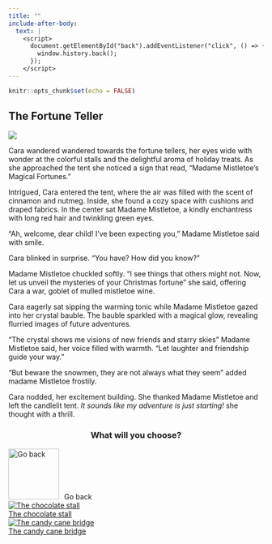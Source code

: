 ```yaml
---
title: ""
include-after-body:
  text: |
    <script>
      document.getElementById("back").addEventListener("click", () => {
        window.history.back();
      });
    </script>
---
```


```r
knitr::opts_chunk$set(echo = FALSE)
```

:::::: {.scenario .column-screen}

:::: {.column-body .scenario-text}

## The Fortune Teller

::::

::: {.column-body .scenario-image}

![](images/madam-mistletoe.png)

:::

:::: {.column-body .scenario-text}

Cara wandered wandered towards the fortune tellers, her eyes wide with wonder at the colorful stalls and the delightful aroma of holiday treats. As she approached the tent she noticed a sign that read, "Madame Mistletoe's Magical Fortunes."

Intrigued, Cara entered the tent, where the air was filled with the scent of cinnamon and nutmeg. Inside, she found a cozy space with cushions and draped fabrics. In the center sat Madame Mistletoe, a kindly enchantress with long red hair and twinkling green eyes.

"Ah, welcome, dear child! I've been expecting you," Madame Mistletoe said with smile. 

Cara blinked in surprise. "You have? How did you know?"

Madame Mistletoe chuckled softly. "I see things that others might not. Now, let us unveil the mysteries of your Christmas fortune" she said, offering Cara a war, goblet of mulled mistletoe wine.

Cara eagerly sat sipping the warming tonic while Madame Mistletoe gazed into her crystal bauble. The bauble sparkled with a magical glow, revealing flurried images of future adventures.

"The crystal shows me visions of new friends and starry skies" Madame Mistletoe said, her voice filled with warmth. "Let laughter and friendship guide your way."

"But beware the snowmen, they are not always what they seem" added madame Mistletoe frostily.

Cara nodded, her excitement building. She thanked Madame Mistletoe and left the candlelit tent. _It sounds like my adventure is just starting!_ she thought with a thrill. 

::::

:::: {.column-body .scenario-image}
::: {style="text-align: center;"}
### What will you choose?
:::

  ```{=html}
<div class="container">

  <div id="back">
  <img src="images/back.png" alt="Go back" style="width: 100px; height: 100px; margin-right: 10px;">Go back
  </div>
  
  <div class="options">
  <div class="option">
  <a href="chocolate-stall.html"><img src="images/chocolate-stall.png" alt="The chocolate stall"><div>The chocolate stall</div></a>
  </div>
  
  <div class="option">
  <a href="candy-cane-bridge.html"><img src="images/candy-cane-bridge.png" alt="The candy cane bridge"><div>The candy cane bridge</div></a>
  </div>

  </div>
  ```

::::




::::::
